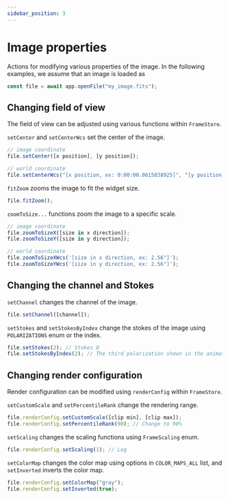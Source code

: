 ```yaml
---
sidebar_position: 3
---
```


# Image properties

Actions for modifying various properties of the image. In the following examples, we assume that an image is loaded as

```javascript
const file = await app.openFile("my_image.fits");
```

## Changing field of view

The field of view can be adjusted using various functions within <ApiLink path="/.-stores/class/FrameStore">`FrameStore`</ApiLink>.

<ApiLink path="/.-stores/class/FrameStore/#setCenter">`setCenter`</ApiLink> and <ApiLink path="/.-stores/class/FrameStore/#setCenterWcs">`setCenterWcs`</ApiLink> set the center of the image.

```javascript
// image coordinate
file.setCenter([x position], [y position]);

// world coordinate
file.setCenterWcs("[x position, ex: 0:00:00.0615838925]", "[y position, ex: 29:59:59.1999990820]");
```

<ApiLink path="/.-stores/class/FrameStore/#fitZoom">`fitZoom`</ApiLink> zooms the image to fit the widget size.

```javascript
file.fitZoom();
```

<ApiLink path="/.-stores/class/FrameStore/#zoomToSizeX">`zoomToSize...`</ApiLink> functions zoom the image to a specific scale.

```javascript
// image coordinate
file.zoomToSizeX([size in x direction]);
file.zoomToSizeY([size in y direction]);

// world coordinate
file.zoomToSizeXWcs('[size in x direction, ex: 2.56"]');
file.zoomToSizeYWcs('[size in y direction, ex: 2.56"]');
```

## Changing the channel and Stokes

<ApiLink path="/.-stores/class/FrameStore/#setChannel">`setChannel`</ApiLink> changes the channel of the image.

```javascript
file.setChannel([channel]);
```

<ApiLink path="/.-stores/class/FrameStore/#setStokes">`setStokes`</ApiLink> and <ApiLink path="/.-stores/class/FrameStore/#setStokesByIndex">`setStokesByIndex`</ApiLink> change the stokes of the image using <ApiLink path="/.-models/enum/POLARIZATIONS">
    `POLARIZATIONS`
</ApiLink> enum or the index.

```javascript
file.setStokes(2); // Stokes Q
file.setStokesByIndex(2); // The third polarization shown in the animator widget
```

## Changing render configuration

Render configuration can be modified using <ApiLink path="/.-stores/class/RenderConfigStore">`renderConfig`</ApiLink> within <ApiLink path="/.-stores/class/FrameStore">`FrameStore`</ApiLink>.

<ApiLink path="/.-stores/class/RenderConfigStore/#setCustomScale">`setCustomScale`</ApiLink> and <ApiLink path="/.-stores/class/RenderConfigStore/#setPercentileRank">`setPercentileRank`</ApiLink> change the rendering range.

```javascript
file.renderConfig.setCustomScale([clip min], [clip max]);
file.renderConfig.setPercentileRank(90); // Change to 90%
```

<ApiLink path="/.-stores/class/RenderConfigStore/#setScaling">`setScaling`</ApiLink> changes the scaling functions using <ApiLink path="/.-stores/enum/FrameScaling">`FrameScaling`</ApiLink> enum.

```javascript
file.renderConfig.setScaling(1); // Log
```

<ApiLink path="/.-stores/class/RenderConfigStore/#setColorMap">`setColorMap`</ApiLink> changes the color map using options in <ApiLink path="/.-stores/class/RenderConfigStore/#COLOR_MAPS_ALL">`COLOR_MAPS_ALL`</ApiLink> list, and <ApiLink path="/.-stores/class/RenderConfigStore/#setInverted">
    `setInverted`
</ApiLink> inverts the color map.

```javascript
file.renderConfig.setColorMap("gray");
file.renderConfig.setInverted(true);
```
